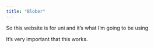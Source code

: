 ```yaml
---
title: "Blober"
---
```


So this website is for uni and it's what I'm going to be using

It's very important that this works.

